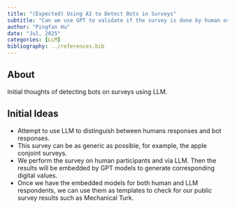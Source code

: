 ```yaml
---
title: "(Expected) Using AI to Detect Bots in Surveys"
subtitle: "Can we use GPT to validate if the survey is done by human or AI?"
author: "Pingfan Hu"
date: "Jul, 2025"
categories: [LLM]
bibliography: ../references.bib
---
```


## About

Initial thoughts of detecting bots on surveys using LLM.

## Initial Ideas

-   Attempt to use LLM to distinguish between humans responses and bot responses.
-   This survey can be as generic as possible, for example, the apple conjoint surveys.
-   We perform the survey on human participants and via LLM. Then the results will be embedded by GPT models to generate corresponding digital values.
-   Once we have the embedded models for both human and LLM respondents, we can use them as templates to check for our public survey results such as Mechanical Turk.
